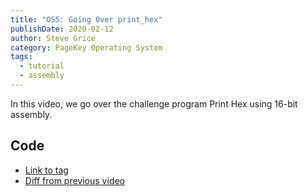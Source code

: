 ```yaml
---
title: "OS5: Going Over print_hex"
publishDate: 2020-02-12
author: Steve Grice
category: PageKey Operating System
tags:
  - tutorial
  - assembly
---
```


In this video, we go over the challenge program Print Hex using 16-bit assembly.


<BlogYoutubeVideo videoId="IvUl1ocS64g" />

## Code

- [Link to tag](https://github.com/pagekeysolutions/pkos/releases/tag/vid%2Fos005)
- [Diff from previous video](https://github.com/pagekeysolutions/pkos/compare/vid/os004..vid/os005)
